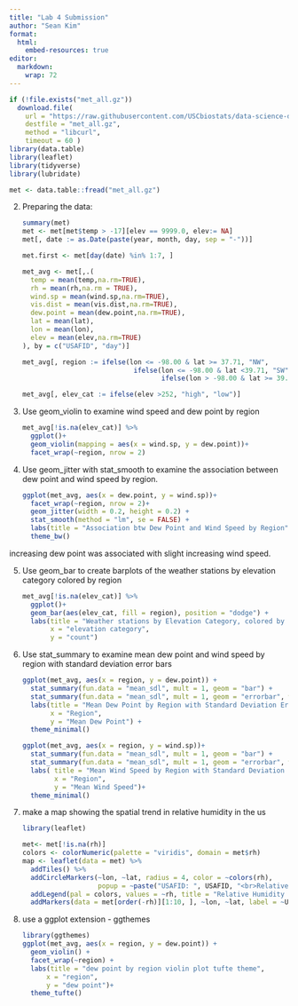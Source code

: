 ```yaml
---
title: "Lab 4 Submission"
author: "Sean Kim"
format:
  html:
    embed-resources: true
editor: 
  markdown: 
    wrap: 72
---
```


```r

if (!file.exists("met_all.gz")) 
  download.file( 
    url = "https://raw.githubusercontent.com/USCbiostats/data-science-data/master/02_met/met_all.gz", 
    destfile = "met_all.gz", 
    method = "libcurl", 
    timeout = 60 )
library(data.table)
library(leaflet)
library(tidyverse)
library(lubridate)

met <- data.table::fread("met_all.gz") 
```

2.  Preparing the data:

    ```r
    summary(met)
    met <- met[met$temp > -17][elev == 9999.0, elev:= NA]
    met[, date := as.Date(paste(year, month, day, sep = "-"))]

    met.first <- met[day(date) %in% 1:7, ]

    met_avg <- met[,.(
      temp = mean(temp,na.rm=TRUE), 
      rh = mean(rh,na.rm = TRUE), 
      wind.sp = mean(wind.sp,na.rm=TRUE), 
      vis.dist = mean(vis.dist,na.rm=TRUE),
      dew.point = mean(dew.point,na.rm=TRUE), 
      lat = mean(lat), 
      lon = mean(lon), 
      elev = mean(elev,na.rm=TRUE)
    ), by = c("USAFID", "day")]

    met_avg[, region := ifelse(lon <= -98.00 & lat >= 37.71, "NW", 
                                ifelse(lon <= -98.00 & lat <39.71, "SW",
                                       ifelse(lon > -98.00 & lat >= 39.71, "NE", "SE")))]

    met_avg[, elev_cat := ifelse(elev >252, "high", "low")]
    ```

3.  Use geom_violin to examine wind speed and dew point by region

    ```r
    met_avg[!is.na(elev_cat)] %>% 
      ggplot()+
      geom_violin(mapping = aes(x = wind.sp, y = dew.point))+
      facet_wrap(~region, nrow = 2)
    ```

4.  Use geom_jitter with stat_smooth to examine the association between
    dew point and wind speed by region.

    ```r
    ggplot(met_avg, aes(x = dew.point, y = wind.sp))+
      facet_wrap(~region, nrow = 2)+
      geom_jitter(width = 0.2, height = 0.2) + 
      stat_smooth(method = "lm", se = FALSE) + 
      labs(title = "Association btw Dew Point and Wind Speed by Region", x = "Dew Point", y = "Wind Speed", color = "region") + 
      theme_bw()
    ```

increasing dew point was associated with slight increasing wind speed.

5.  Use geom_bar to create barplots of the weather stations by elevation
    category colored by region

    ```r
    met_avg[!is.na(elev_cat)] %>% 
      ggplot()+
      geom_bar(aes(elev_cat, fill = region), position = "dodge") + 
      labs(title = "Weather stations by Elevation Category, colored by region", 
           x = "elevation category", 
           y = "count")
    ```

6.  Use stat_summary to examine mean dew point and wind speed by region
    with standard deviation error bars

    ```r
    ggplot(met_avg, aes(x = region, y = dew.point)) +
      stat_summary(fun.data = "mean_sdl", mult = 1, geom = "bar") +
      stat_summary(fun.data = "mean_sdl", mult = 1, geom = "errorbar", width = 0.2) +
      labs(title = "Mean Dew Point by Region with Standard Deviation Error Bars",
           x = "Region",
           y = "Mean Dew Point") +
      theme_minimal()

    ggplot(met_avg, aes(x = region, y = wind.sp))+
      stat_summary(fun.data = "mean_sdl", mult = 1, geom = "bar") + 
      stat_summary(fun.data = "mean_sdl", mult = 1, geom = "errorbar", width = 0.2) + 
      labs( title = "Mean Wind Speed by Region with Standard Deviation Error Bars", 
            x = "Region",
            y = "Mean Wind Speed")+
      theme_minimal()
    ```

7.  make a map showing the spatial trend in relative humidity in the us

    ```r
    library(leaflet)

    met<- met[!is.na(rh)]
    colors <- colorNumeric(palette = "viridis", domain = met$rh)
    map <- leaflet(data = met) %>%
      addTiles() %>%
      addCircleMarkers(~lon, ~lat, radius = 4, color = ~colors(rh),
                       popup = ~paste("USAFID: ", USAFID, "<br>Relative Humidity: ", rh, "%")) %>%
      addLegend(pal = colors, values = ~rh, title = "Relative Humidity (%)") %>%
      addMarkers(data = met[order(-rh)][1:10, ], ~lon, ~lat, label = ~USAFID)

    ```

8.  use a ggplot extension - ggthemes

    ```r
    library(ggthemes)
    ggplot(met_avg, aes(x = region, y = dew.point)) + 
      geom_violin() + 
      facet_wrap(~region) + 
      labs(title = "dew point by region violin plot tufte theme", 
          x = "region", 
          y = "dew point")+ 
      theme_tufte()
    ```
